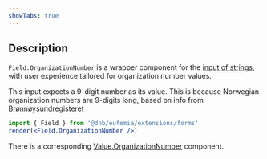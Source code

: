 ```yaml
---
showTabs: true
---
```


## Description

`Field.OrganizationNumber` is a wrapper component for the [input of strings](/uilib/extensions/forms/base-fields/String), with user experience tailored for organization number values.

This input expects a 9-digit number as its value. This is because Norwegian organization numbers are 9-digits long, based on info from [Brønnøysundregisteret](https://www.brreg.no/en/about-us-2/our-registers/about-the-central-coordinating-register-for-legal-entities-ccr/about-the-organisation-number/?nocache=1701776533136)

```jsx
import { Field } from '@dnb/eufemia/extensions/forms'
render(<Field.OrganizationNumber />)
```

There is a corresponding [Value.OrganizationNumber](/uilib/extensions/forms/Value/OrganizationNumber) component.
